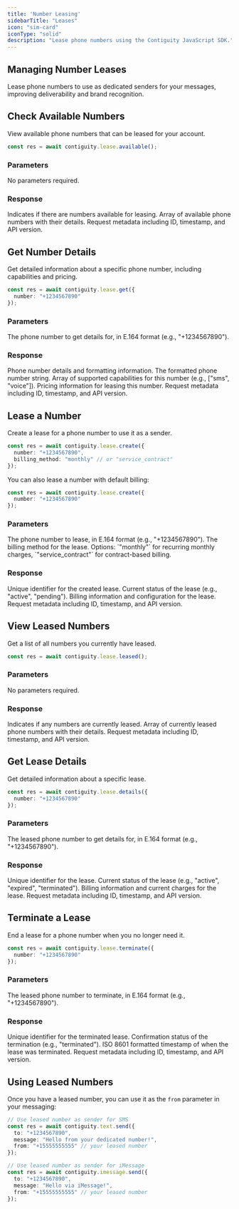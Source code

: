 ```yaml
---
title: 'Number Leasing'
sidebarTitle: "Leases"
icon: "sim-card"
iconType: "solid"
description: "Lease phone numbers using the Contiguity JavaScript SDK."
---
```


## Managing Number Leases
Lease phone numbers to use as dedicated senders for your messages, improving deliverability and brand recognition.

## Check Available Numbers
View available phone numbers that can be leased for your account.

```typescript
const res = await contiguity.lease.available();
```

### Parameters
No parameters required.

### Response
<ResponseField name="available" type="boolean">
  Indicates if there are numbers available for leasing.
</ResponseField>

<ResponseField name="numbers" type="object[]">
  Array of available phone numbers with their details.
</ResponseField>

<ResponseField name="metadata" type="object">
  Request metadata including ID, timestamp, and API version.
</ResponseField>

## Get Number Details
Get detailed information about a specific phone number, including capabilities and pricing.

```typescript
const res = await contiguity.lease.get({ 
  number: "+1234567890" 
});
```

### Parameters

<ParamField body="number" type="string" required>
  The phone number to get details for, in E.164 format (e.g., "+1234567890").
</ParamField>

### Response
<ResponseField name="number" type="object">
  Phone number details and formatting information.
  <Expandable title="Properties">
    <ResponseField name="formatted" type="string">
      The formatted phone number string.
    </ResponseField>
  </Expandable>
</ResponseField>

<ResponseField name="capabilities" type="string[]">
  Array of supported capabilities for this number (e.g., ["sms", "voice"]).
</ResponseField>

<ResponseField name="pricing" type="object">
  Pricing information for leasing this number.
</ResponseField>

<ResponseField name="metadata" type="object">
  Request metadata including ID, timestamp, and API version.
</ResponseField>

## Lease a Number
Create a lease for a phone number to use it as a sender.

```typescript
const res = await contiguity.lease.create({ 
  number: "+1234567890",
  billing_method: "monthly" // or "service_contract"
});
```

You can also lease a number with default billing:

```typescript
const res = await contiguity.lease.create({ 
  number: "+1234567890"
});
```

### Parameters

<ParamField body="number" type="string" required>
  The phone number to lease, in E.164 format (e.g., "+1234567890").
</ParamField>

<ParamField body="billing_method" type="string">
  The billing method for the lease. Options: `"monthly"` for recurring monthly charges, `"service_contract"` for contract-based billing.
</ParamField>

### Response
<ResponseField name="lease_id" type="string">
  Unique identifier for the created lease.
</ResponseField>

<ResponseField name="status" type="string">
  Current status of the lease (e.g., "active", "pending").
</ResponseField>

<ResponseField name="billing" type="object">
  Billing information and configuration for the lease.
</ResponseField>

<ResponseField name="metadata" type="object">
  Request metadata including ID, timestamp, and API version.
</ResponseField>

## View Leased Numbers
Get a list of all numbers you currently have leased.

```typescript
const res = await contiguity.lease.leased();
```

### Parameters
No parameters required.

### Response
<ResponseField name="leased" type="boolean">
  Indicates if any numbers are currently leased.
</ResponseField>

<ResponseField name="numbers" type="object[]">
  Array of currently leased phone numbers with their details.
</ResponseField>

<ResponseField name="metadata" type="object">
  Request metadata including ID, timestamp, and API version.
</ResponseField>

## Get Lease Details
Get detailed information about a specific lease.

```typescript
const res = await contiguity.lease.details({ 
  number: "+1234567890" 
});
```

### Parameters

<ParamField body="number" type="string" required>
  The leased phone number to get details for, in E.164 format (e.g., "+1234567890").
</ParamField>

### Response
<ResponseField name="lease_id" type="string">
  Unique identifier for the lease.
</ResponseField>

<ResponseField name="lease_status" type="string">
  Current status of the lease (e.g., "active", "expired", "terminated").
</ResponseField>

<ResponseField name="billing" type="object">
  Billing information and current charges for the lease.
</ResponseField>

<ResponseField name="metadata" type="object">
  Request metadata including ID, timestamp, and API version.
</ResponseField>

## Terminate a Lease
End a lease for a phone number when you no longer need it.

```typescript
const res = await contiguity.lease.terminate({ 
  number: "+1234567890" 
});
```

### Parameters

<ParamField body="number" type="string" required>
  The leased phone number to terminate, in E.164 format (e.g., "+1234567890").
</ParamField>

### Response
<ResponseField name="lease_id" type="string">
  Unique identifier for the terminated lease.
</ResponseField>

<ResponseField name="status" type="string">
  Confirmation status of the termination (e.g., "terminated").
</ResponseField>

<ResponseField name="terminated_at" type="timestamp">
  ISO 8601 formatted timestamp of when the lease was terminated.
</ResponseField>

<ResponseField name="metadata" type="object">
  Request metadata including ID, timestamp, and API version.
</ResponseField>



## Using Leased Numbers
Once you have a leased number, you can use it as the `from` parameter in your messaging:

```typescript
// Use leased number as sender for SMS
const res = await contiguity.text.send({
  to: "+1234567890",
  message: "Hello from your dedicated number!",
  from: "+15555555555" // your leased number
});

// Use leased number as sender for iMessage
const res = await contiguity.imessage.send({
  to: "+1234567890",
  message: "Hello via iMessage!",
  from: "+15555555555" // your leased number
});
```


<Snippet />
